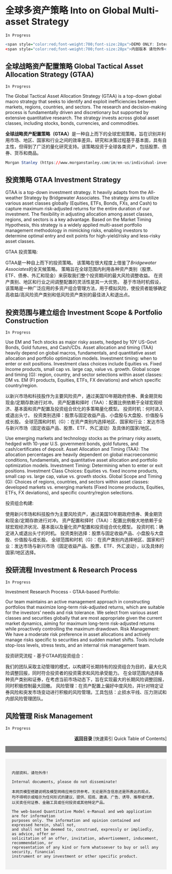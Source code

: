 # 全球多资产策略 Into on Global Multi-asset Strategy {-}

`In Progress`

```r
<span style="color:red;font-weight:700;font-size:28px">DEMO ONLY: Internal Version</span>  
<span style="color:red;font-weight:700;font-size:28px">内部版本 请勿外传</span> 
```

## 全球战略资产配置策略 Global Tactical Asset Allocation Strategy (GTAA) {-} 

`In Progress`

The Global Tactical Asset Allocation Strategy (GTAA) is a top-down global macro strategy that seeks to identify and exploit inefficiencies between markets, regions, countries, and sectors. The research and decision-making process is fundamentally driven and discretionary but supported by extensive quantitative research. The strategy invests across global asset classes, including stocks, bonds, currencies, and commodities. 

**全球战略资产配置策略（GTAA）**是一种自上而下的全球宏观策略，旨在识别并利用市场、地区、国家和行业之间的效率差异。研究和决策过程基于基本面，具有自主性，但得到了广泛的量化研究支持。该策略投资于全球各类资产，包括股票、债券、货币和商品。

```r
Morgan Stanley (https://www.morganstanley.com/im/en-us/individual-investor/strategies/solutions-and-multi-asset/global-tactical-asset-allocation.html)
```

## 投资策略 GTAA Investment Strategy {-}

GTAA is a top-down investment strategy.
It heavily adapts from the All-weather Strategy by Bridgewater Associates.
The strategy aims to utilize various asset classes globally (Equities, ETFs, Bonds, FXs, and Cash) to capture maximum risk-adjusted returns for the entire duration of our investment.
The flexibility in adjusting allocation among asset classes, regions, and sectors is a key advantage.
Based on the Market Timing Hypothesis, this strategy is a widely applied multi-asset portfolio management methodology in mimicking risks, enabling investors to determine optimal entry and exit points for high-yield/risky and less-risky asset classes.

GTAA 投资策略:

GTAA是一种自上而下的投资策略。
该策略在很大程度上借鉴了*Bridgewater Associates*的全天候策略。
策略旨在全球范围内利用各种资产类别（股票、ETF、债券、外汇和现金）来获取我们整个投资期间的最大风险调整收益。
在资产类别、地区和行业之间调整配置的灵活性是其一大优势。
基于市场时机假设，该策略是一种广泛应用的多资产组合管理方法，用于模拟风险，使投资者能够确定高收益/高风险资产类别和低风险资产类别的最佳进入和退出点。


## 投资范围与建立组合 Investment Scope & Portfolio Construction {-}

`In Progress`



Use EM and Tech stocks as major risky assets, hedged by 10Y US-Govt Bonds, Gold futures, and Cash/CDs.
Asset allocation and timing (TAA) heavily depend on global macros, fundamentals, and quantitative asset allocation and portfolio optimization models.
Investment timing: when to enter or exit positions.
Investment class choices include Equities vs. Fixed Income products, small cap vs. large cap, value vs. growth.
Global scope and timing (G): region, country, and sector selections within asset classes: DM vs. EM (FI products, Equities, ETFs, FX deviations) and which specific country/region.


以新兴市场和科技股作为主要风险资产，通过美国10年期政府债券、黄金期货和现金/定期存款进行对冲。
资产配置和择时（TAA）：配置比例依赖于全球宏观经济、基本面和资产配置及投资组合优化的多策略量化模型。
投资时机：何时进入或退出头寸。
投资类别选择：股票与固定收益产品、小盘股与大盘股、价值股与成长股。
全球范围和时机（G）：在资产类别内选择地区、国家和行业：发达市场与新兴市场（固定收益产品、股票、ETF、外汇波动）及具体的国家/地区。

Use emerging markets and technology stocks as the primary risky assets, hedged with 10-year U.S. government bonds, gold futures, and cash/certificates of deposit.
Asset Allocation and Timing (TAA): The allocation percentages are heavily dependent on global macroeconomic conditions, fundamentals, and quantitative asset allocation and portfolio optimization models.
Investment Timing: Determining when to enter or exit positions.
Investment Class Choices: Equities vs. fixed income products, small cap vs. large cap, value vs. growth stocks.
Global Scope and Timing (G): Choices of regions, countries, and sectors within asset classes: developed markets vs. emerging markets (Fixed Income products, Equities, ETFs, FX deviations), and specific country/region selections.  

投资组合构建:

使用新兴市场和科技股作为主要风险资产，通过美国10年期政府债券、黄金期货和现金/定期存款进行对冲。
资产配置和择时（TAA）：配置比例极大地依赖于全球宏观经济状况、基本面以及量化资产配置和投资组合优化模型。
投资时机：确定进入或退出头寸的时机。
投资类别选择：股票与固定收益产品、小盘股与大盘股、价值股与成长股。
全球范围和时机（G）：在资产类别内选择地区、国家和行业：发达市场与新兴市场（固定收益产品、股票、ETF、外汇波动），以及具体的国家/地区选择。


## 投研流程 Investment & Research Process {-} 

`In Progress`

Investment Research Process - GTAA-based Portfolio:

Our team maintains an active management approach in constructing portfolios that maximize long-term risk-adjusted returns, which are suitable for the investors' needs and risk tolerance.
We select from various asset classes and securities globally that are most appropriate given the current market dynamics, aiming for maximum long-term risk-adjusted returns while proactively controlling the maximum drawdown.
Risk Management: We have a moderate risk preference in asset allocations and actively manage risks specific to securities and sudden market shifts. Tools include stop-loss levels, stress tests, and an internal risk management team.  


投资研究流程 - 基于GTAA的投资组合：

我们的团队采取主动管理的模式，以构建可长期持有的投资组合为目的，最大化风险调整回报，同时符合投资者的投资需求和风险承受能力。
在全球范围内选择各种资产类别和证券，在考虑当前市场动态下，旨在实现最大的长期风险调整回报，同时积极控制最大回撤。
风险管理：在资产配置上偏好中度风险，并针对特定证券风险和突发市场变动进行积极的风险管理。工具包括：止损水平线、压力测试和内部风险管理团队。




## 风险管理 Risk Management {-} 

`In Progress`


<div style="text-align: right;">
**返回目录  **[快速索引 Quick Table of Contents] 
</div>




<!-- Disclaimer section with a gray bar -->
<div style="width: 100%; height: 20px; background-color: grey;"></div>

<!-- Disclaimer Text -->
<div style="padding: 20px; margin-top: 20px; background-color: #f1f1f1;">
    内部资料，请勿外传! 

    Internal documents, please do not disseminate! 

    本网页模型搭建说明及模型网络应用仅供参考。无论是所含信息还是所表达的观点，
    均不得明示或暗示为任何形式的建议、提供、招揽、邀请、广告、诱导、推荐或代表，
    以买卖任何证券、金融工具或任何投资或其他特定产品。

    The web-based Quantitative Model e-Manual and web application are for information
    purposes only. The information and opinion contained and expressed herein, shall not,
    and shall not be deemed to, construed, expressly or impliedly, as advice, offer or
    solicitation of an offer, invitation, advertisement, inducement, recommendation, or
    representation of any kind or form whatsoever to buy or sell any security, financial
    instrument or any investment or other specific product.
</div>







